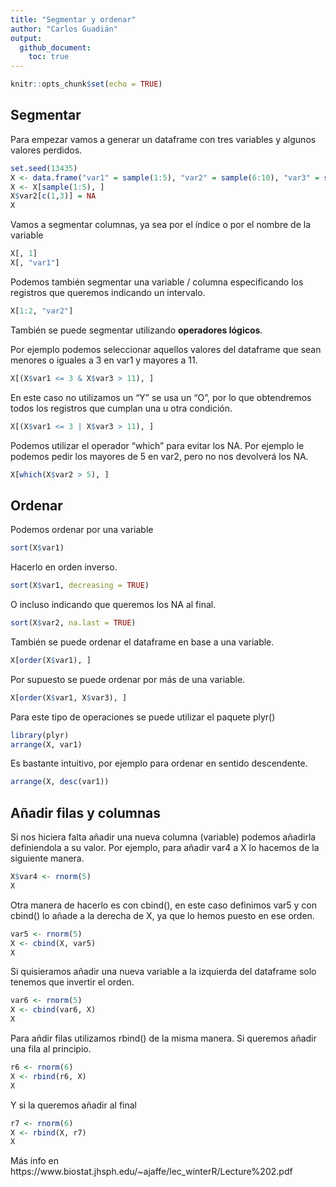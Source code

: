 ```yaml
---
title: "Segmentar y ordenar"
author: "Carlos Guadián"
output: 
  github_document:
    toc: true
---
```


```r
knitr::opts_chunk$set(echo = TRUE)
```

## Segmentar
Para empezar vamos a generar un dataframe con tres variables y algunos valores perdidos.
```r
set.seed(13435)
X <- data.frame("var1" = sample(1:5), "var2" = sample(6:10), "var3" = sample(11:15))
X <- X[sample(1:5), ]
X$var2[c(1,3)] = NA
X
```

Vamos a segmentar columnas, ya sea por el índice o por el nombre de la variable
```r
X[, 1]
X[, "var1"]
```

Podemos también segmentar una variable / columna especificando los registros que queremos indicando un intervalo.
```r
X[1:2, "var2"]
```

También se puede segmentar utilizando **operadores lógicos**.

Por ejemplo podemos seleccionar aquellos valores del dataframe que sean menores o iguales a 3 en var1 y mayores a 11.
```r
X[(X$var1 <= 3 & X$var3 > 11), ]
```

En este caso no utilizamos un "Y" se usa un "O", por lo que obtendremos todos los registros que cumplan una u otra condición.
```r
X[(X$var1 <= 3 | X$var3 > 11), ]
```

Podemos utilizar el operador "which" para evitar los NA. Por ejemplo le podemos pedir los mayores de 5 en var2, pero no nos devolverá los NA.
```r
X[which(X$var2 > 5), ]
```

## Ordenar
Podemos ordenar por una variable
```r
sort(X$var1)
```

Hacerlo en orden inverso.
```r
sort(X$var1, decreasing = TRUE)
```

O incluso indicando que queremos los NA al final.
```r
sort(X$var2, na.last = TRUE)
```

También se puede ordenar el dataframe en base a una variable.
```r
X[order(X$var1), ]
```

Por supuesto se puede ordenar por más de una variable.
```r
X[order(X$var1, X$var3), ]
```

Para este tipo de operaciones se puede utilizar el paquete plyr()
```r
library(plyr)
arrange(X, var1)
```

Es bastante intuitivo, por ejemplo para ordenar en sentido descendente.
```r
arrange(X, desc(var1))
```

## Añadir filas y columnas
Si nos hiciera falta añadir una nueva columna (variable) podemos añadirla definiendola a su valor. Por ejemplo, para añadir var4 a X lo hacemos de la siguiente manera.
```r
X$var4 <- rnorm(5)
X
```

Otra manera de hacerlo es con cbind(), en este caso definimos var5 y con cbind() lo añade a la derecha de X, ya que lo hemos puesto en ese orden.
```r
var5 <- rnorm(5)
X <- cbind(X, var5)
X
```

Si quisieramos añadir una nueva variable a la izquierda del dataframe solo tenemos que invertir el orden.
```r
var6 <- rnorm(5)
X <- cbind(var6, X)
X
```

Para añdir filas utilizamos rbind() de la misma manera. Si queremos añadir una fila al principio.
```r
r6 <- rnorm(6)
X <- rbind(r6, X)
X
```

Y si la queremos añadir al final
```r
r7 <- rnorm(6)
X <- rbind(X, r7)
X
```

Más info en https://www.biostat.jhsph.edu/~ajaffe/lec_winterR/Lecture%202.pdf
